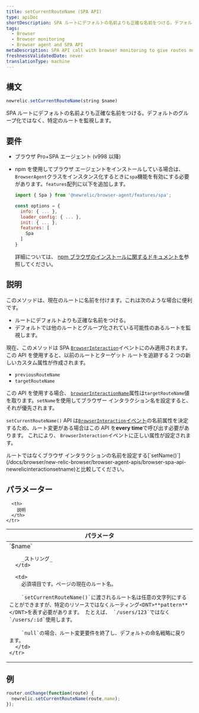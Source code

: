 ```yaml
---
title: setCurrentRouteName (SPA API)
type: apiDoc
shortDescription: SPA ルートにデフォルトの名前よりも正確な名前をつける。デフォルトのグループ化ではなく、特定のルートを監視します。
tags:
  - Browser
  - Browser monitoring
  - Browser agent and SPA API
metaDescription: SPA API call with browser monitoring to give routes more accurate names and monitor specific routes rather than by default grouping.
freshnessValidatedDate: never
translationType: machine
---
```


## 構文

```js
newrelic.setCurrentRouteName(string $name)
```

SPA ルートにデフォルトの名前よりも正確な名前をつける。デフォルトのグループ化ではなく、特定のルートを監視します。

## 要件

* ブラウザ Pro+SPA エージェント (v998 以降)

* npm を使用してブラウザ エージェントをインストールしている場合は、 `BrowserAgent`クラスをインスタンス化するときに`spa`機能を有効にする必要があります。`features`配列に以下を追加します。

  ```js
  import { Spa } from '@newrelic/browser-agent/features/spa';

  const options = {
    info: { ... },
    loader_config: { ... },
    init: { ... },
    features: [
      Spa
    ]
  }
  ```

  詳細については、 [npm ブラウザのインストールに関するドキュメントを](https://www.npmjs.com/package/@newrelic/browser-agent#new-relic-browser-agent)参照してください。

## 説明

このメソッドは、現在のルートに名前を付けます。これは次のような場合に便利です。

* ルートにデフォルトよりも正確な名前をつける。
* デフォルトでは他のルートとグループ化されている可能性のあるルートを監視します。

現在、このメソッドは SPA [`BrowserInteraction`](/docs/insights/explore-data/attributes/browser-default-attributes-insights#browserinteraction-attributes)イベントにのみ適用されます。この API を使用すると、以前のルートとターゲット ルートを追跡する 2 つの新しいカスタム属性が作成されます。

* `previousRouteName`
* `targetRouteName`

この API を使用する場合、 [`browserInteractionName`](/docs/insights/explore-data/attributes/browser-default-attributes-insights#interaction-name)属性は`targetRouteName`値を取ります。`setName`を使用してブラウザー インタラクション名を設定すると、それが優先されます。

`setCurrentRouteName()` API は[`BrowserInteraction`イベント](/docs/insights/explore-data/attributes/browser-default-attributes-insights#browserinteraction-attributes)の名前属性を決定するため、ルート変更がある場合はこの API を<DNT>**every time**</DNT>で呼び出す必要があります。 これにより、 `BrowserInteraction`イベントに正しい属性が設定されます。

<Callout variant="tip">
  ルートではなくブラウザ インタラクションの名前を設定する[`setName()`](/docs/browser/new-relic-browser/browser-agent-apis/browser-spa-api-newrelicinteractionsetname)と比較してください。
</Callout>

## パラメーター

<table>
  <thead>
    <tr>
      <th width="25%">
        パラメータ
      </th>

      <th>
        説明
      </th>
    </tr>
  </thead>

  <tbody>
    <tr>
      <td>
        `$name`

        _ストリング_
      </td>

      <td>
        必須項目です。ページの現在のルート名。

        `setCurrentRouteName()`に渡されるルート名は任意の文字列にすることができますが、特定のリソースではなくルーティング<DNT>**pattern**</DNT>を表す必要があります。 たとえば、 `/users/123`ではなく`/users/:id`使用します。

        `null`の場合、ルート変更要件を終了し、デフォルトの命名戦略に戻ります。
      </td>
    </tr>
  </tbody>
</table>

## 例

```js
router.onChange(function(route) {
  newrelic.setCurrentRouteName(route.name);
});
```